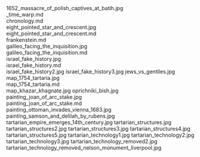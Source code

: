     
<PopImage className="w-full sm:max-w-[50vw] md:max-w-[33vw] xl:max-w-md float-right sm:m-1" src={JPG_1652_massacre_of_polish_captives_at_batih_jpg} alt="1652_massacre_of_polish_captives_at_batih.jpg">
	1652_massacre_of_polish_captives_at_batih.jpg
</PopImage>
<div className="w-full md:max-w-[80rem] float-right italic">
	<MD__time_warp_md />
	_time_warp.md
</div>
<div className="w-full md:max-w-[80rem] float-right italic">
	<MD_chronology_md />
	chronology.md
</div>
<PopImage className="w-full sm:max-w-[50vw] md:max-w-[33vw] xl:max-w-md float-left sm:m-1" src={JPG_eight_pointed_star_and_crescent_jpg} alt="eight_pointed_star_and_crescent.jpg">
	eight_pointed_star_and_crescent.jpg
</PopImage>
<div className="w-full md:max-w-[80rem] float-right italic">
	<MD_eight_pointed_star_and_crescent_md />
	eight_pointed_star_and_crescent.md
</div>
<div className="w-full md:max-w-[80rem] float-right italic">
	<MD_frankenstein_md />
	frankenstein.md
</div>
<PopImage className="w-full sm:max-w-[50vw] md:max-w-[33vw] xl:max-w-md float-right sm:m-1" src={JPG_galileo_facing_the_inquisition_jpg} alt="galileo_facing_the_inquisition.jpg">
	galileo_facing_the_inquisition.jpg
</PopImage>
<div className="w-full md:max-w-[80rem] float-right italic">
	<MD_galileo_facing_the_inquisition_md />
	galileo_facing_the_inquisition.md
</div>
<PopImage className="w-full sm:max-w-[50vw] md:max-w-[33vw] xl:max-w-md float-left sm:m-1" src={JPG_israel_fake_history_jpg} alt="israel_fake_history.jpg">
	israel_fake_history.jpg
</PopImage>
<div className="w-full md:max-w-[80rem] float-right italic">
	<MD_israel_fake_history_md />
	israel_fake_history.md
</div>
<PopImage className="w-full sm:max-w-[50vw] md:max-w-[33vw] xl:max-w-md float-right sm:m-1" src={JPG_israel_fake_history2_jpg} alt="israel_fake_history2.jpg">
	israel_fake_history2.jpg
</PopImage>
<PopImage className="w-full sm:max-w-[50vw] md:max-w-[33vw] xl:max-w-md float-left sm:m-1" src={JPG_israel_fake_history3_jpg} alt="israel_fake_history3.jpg">
	israel_fake_history3.jpg
</PopImage>
<PopImage className="w-full sm:max-w-[50vw] md:max-w-[33vw] xl:max-w-md float-right sm:m-1" src={JPG_jews_vs_gentiles_jpg} alt="jews_vs_gentiles.jpg">
	jews_vs_gentiles.jpg
</PopImage>
<PopImage className="w-full sm:max-w-[50vw] md:max-w-[33vw] xl:max-w-md float-left sm:m-1" src={JPG_map_1754_tartaria_jpg} alt="map_1754_tartaria.jpg">
	map_1754_tartaria.jpg
</PopImage>
<div className="w-full md:max-w-[80rem] float-right italic">
	<MD_map_1754_tartaria_md />
	map_1754_tartaria.md
</div>
<PopImage className="w-full sm:max-w-[50vw] md:max-w-[33vw] xl:max-w-md float-right sm:m-1" src={JPG_map_khazar_khagnate_jpg} alt="map_khazar_khagnate.jpg">
	map_khazar_khagnate.jpg
</PopImage>
<PopImage className="w-full sm:max-w-[50vw] md:max-w-[33vw] xl:max-w-md float-left sm:m-1" src={JPG_oprichniki_bish_jpg} alt="oprichniki_bish.jpg">
	oprichniki_bish.jpg
</PopImage>
<PopImage className="w-full sm:max-w-[50vw] md:max-w-[33vw] xl:max-w-md float-right sm:m-1" src={JPG_painting_joan_of_arc_stake_jpg} alt="painting_joan_of_arc_stake.jpg">
	painting_joan_of_arc_stake.jpg
</PopImage>
<div className="w-full md:max-w-[80rem] float-right italic">
	<MD_painting_joan_of_arc_stake_md />
	painting_joan_of_arc_stake.md
</div>
<PopImage className="w-full sm:max-w-[50vw] md:max-w-[33vw] xl:max-w-md float-left sm:m-1" src={JPG_painting_ottoman_invades_vienna_1683_jpg} alt="painting_ottoman_invades_vienna_1683.jpg">
	painting_ottoman_invades_vienna_1683.jpg
</PopImage>
<PopImage className="w-full sm:max-w-[50vw] md:max-w-[33vw] xl:max-w-md float-right sm:m-1" src={JPG_painting_samson_and_delilah_by_rubens_jpg} alt="painting_samson_and_delilah_by_rubens.jpg">
	painting_samson_and_delilah_by_rubens.jpg
</PopImage>
<PopImage className="w-full sm:max-w-[50vw] md:max-w-[33vw] xl:max-w-md float-left sm:m-1" src={JPG_tartarian_empire_emerges_14th_century_jpg} alt="tartarian_empire_emerges_14th_century.jpg">
	tartarian_empire_emerges_14th_century.jpg
</PopImage>
<PopImage className="w-full sm:max-w-[50vw] md:max-w-[33vw] xl:max-w-md float-right sm:m-1" src={JPG_tartarian_structures_jpg} alt="tartarian_structures.jpg">
	tartarian_structures.jpg
</PopImage>
<PopImage className="w-full sm:max-w-[50vw] md:max-w-[33vw] xl:max-w-md float-left sm:m-1" src={JPG_tartarian_structures2_jpg} alt="tartarian_structures2.jpg">
	tartarian_structures2.jpg
</PopImage>
<PopImage className="w-full sm:max-w-[50vw] md:max-w-[33vw] xl:max-w-md float-right sm:m-1" src={JPG_tartarian_structures3_jpg} alt="tartarian_structures3.jpg">
	tartarian_structures3.jpg
</PopImage>
<PopImage className="w-full sm:max-w-[50vw] md:max-w-[33vw] xl:max-w-md float-left sm:m-1" src={JPG_tartarian_structures4_jpg} alt="tartarian_structures4.jpg">
	tartarian_structures4.jpg
</PopImage>
<PopImage className="w-full sm:max-w-[50vw] md:max-w-[33vw] xl:max-w-md float-right sm:m-1" src={JPG_tartarian_structures5_jpg} alt="tartarian_structures5.jpg">
	tartarian_structures5.jpg
</PopImage>
<PopImage className="w-full sm:max-w-[50vw] md:max-w-[33vw] xl:max-w-md float-left sm:m-1" src={JPG_tartarian_technology1_jpg} alt="tartarian_technology1.jpg">
	tartarian_technology1.jpg
</PopImage>
<PopImage className="w-full sm:max-w-[50vw] md:max-w-[33vw] xl:max-w-md float-right sm:m-1" src={JPG_tartarian_technology2_jpg} alt="tartarian_technology2.jpg">
	tartarian_technology2.jpg
</PopImage>
<PopImage className="w-full sm:max-w-[50vw] md:max-w-[33vw] xl:max-w-md float-left sm:m-1" src={JPG_tartarian_technology3_jpg} alt="tartarian_technology3.jpg">
	tartarian_technology3.jpg
</PopImage>
<PopImage className="w-full sm:max-w-[50vw] md:max-w-[33vw] xl:max-w-md float-right sm:m-1" src={JPG_tartarian_technology_removed2_jpg} alt="tartarian_technology_removed2.jpg">
	tartarian_technology_removed2.jpg
</PopImage>
<PopImage className="w-full sm:max-w-[50vw] md:max-w-[33vw] xl:max-w-md float-left sm:m-1" src={JPG_tartarian_technology_removed_nelson_monument_liverpool_jpg} alt="tartarian_technology_removed_nelson_monument_liverpool.jpg">
	tartarian_technology_removed_nelson_monument_liverpool.jpg
</PopImage>
